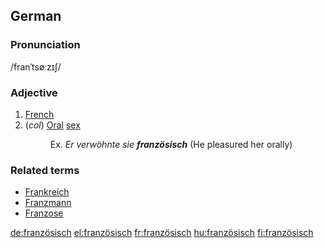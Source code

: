 :{{see|Französisch}}
==German==
===Pronunciation===
/franˈtsøːzɪʃ/
===Adjective===
# [[French]]
# (''col'') [[Oral]] [[sex]]
#:Ex. ''Er verwöhnte sie '''französisch''''' (He pleasured her orally)

===Related terms===
*[[Frankreich]]
*[[Franzmann]]
*[[Franzose]]

[[de:französisch]]
[[el:französisch]]
[[fr:französisch]]
[[hu:französisch]]
[[fi:französisch]]